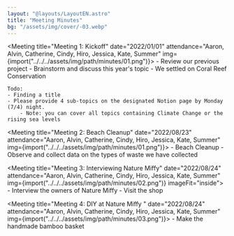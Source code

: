 ```yaml
---
layout: "@layouts/LayoutEN.astro"
title: "Meeting Minutes"
bg: "/assets/img/cover/-03.webp"
---
```


<Meeting title="Meeting 1: Kickoff" date="2022/01/01" attendance="Aaron, Alvin, Catherine, Cindy, Hiro, Jessica, Kate, Summer"
         img={import("../../../assets/img/path/minutes/01.png")}>
    - Review our previous project
    - Brainstorm and discuss this year's topic
        - We settled on Coral Reef Conservation
    
    Todo:
    - Finding a title
    - Please provide 4 sub-topics on the designated Notion page by Monday (7/4) night.
        - Note: you can cover all topics containing Climate Change or the rising sea levels
</Meeting>

<Meeting title="Meeting 2: Beach Cleanup" date="2022/08/23" attendance="Aaron, Alvin, Catherine, Cindy, Hiro, Jessica, Kate, Summer"
         img={import("../../../assets/img/path/minutes/01.png")}>
    - Beach Cleanup
        - Observe and collect data on the types of waste we have collected
</Meeting>

<Meeting title="Meeting 3: Interviewing Nature Miffy" date="2022/08/24" attendance="Aaron, Alvin, Catherine, Cindy, Hiro, Jessica, Kate, Summer"
         img={import("../../../assets/img/path/minutes/02.png")} imageFit="inside">
    - Interview the owners of Nature Miffy
    - Visit the shop
</Meeting>

<Meeting title="Meeting 4: DIY at Nature Miffy " date="2022/08/24" attendance="Aaron, Alvin, Catherine, Cindy, Hiro, Jessica, Kate, Summer"
         img={import("../../../assets/img/path/minutes/03.png")}>
    - Make the handmade bamboo basket
</Meeting>
